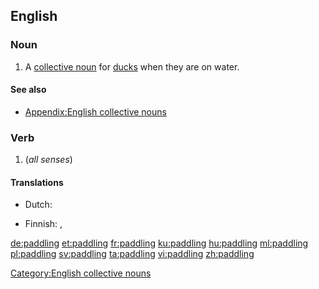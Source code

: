 ==English==

===Noun===
{{en-noun}}

# A [[collective noun]] for [[duck]]s when they are on water.

====See also====
* [[Appendix:English collective nouns]]

===Verb===
{{head|en|present participle}}

# {{present participle of|paddle|lang=en|nocat=1}} (''all senses'')

====Translations====
{{trans-top|collective noun for ducks}}
* Dutch: {{t+|nl|toom|m}}
{{trans-mid}}
* Finnish: {{t+|fi|melonta}}, {{t+|fi|meloa|alt=melominen}}
{{trans-bottom}}

[[Category:English collective nouns]]

[[de:paddling]]
[[et:paddling]]
[[fr:paddling]]
[[ku:paddling]]
[[hu:paddling]]
[[ml:paddling]]
[[pl:paddling]]
[[sv:paddling]]
[[ta:paddling]]
[[vi:paddling]]
[[zh:paddling]]